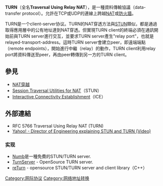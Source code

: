 {{NoteTA|G1=IT}}
'''TURN'''（全名'''Traversal Using Relay NAT'''），是一種資料傳輸協議（data-transfer protocol）。允許在TCP或UDP的連線上跨越[[网络地址转换|NAT]]或[[防火牆|防火牆]]。

TURN是一个client-server协议。TURN的NAT穿透方法與[[STUN|STUN]]類似，都是通過取得應用層中的公有地址達到NAT穿透。但實現TURN client的終端必須在通訊開始前與TURN server進行交互，並要求TURN server產生"relay port"，也就是relayed-transport-address。這時TURN server會建立peer，即遠端端點（remote endpoints），開始進行中繼（relay）的動作，TURN client利用relay port將資料傳送至peer，再由peer轉傳到另一方的TURN client。

== 參見 ==
*[[NAT穿越|NAT穿越]]
*[[STUN|Session Traversal Utilities for NAT]]（STUN）
*[[互動式連接建立|Interactive Connectivity Establishment]]（ICE）

== 外部連結 ==
* RFC 5766 Traversal Using Relay NAT (TURN)
* [http://www.youtube.com/watch?v=9MWYw0fltr0&eurl=http%3A%2F%2Fwww%2Evoip%2Dnews%2Ecom%2Ffeature%2Ftop%2Dvoip%2Dvideos%2D051707%2F Yahoo! - Director of Engineering explaining STUN and TURN (Video)]{{Wayback|url=http://www.youtube.com/watch?v=9MWYw0fltr0&eurl=http%3A%2F%2Fwww%2Evoip%2Dnews%2Ecom%2Ffeature%2Ftop%2Dvoip%2Dvideos%2D051707%2F |date=20141008235326 }}

=== 实现 ===

* [http://numb.viagenie.ca/ Numb]{{Wayback|url=http://numb.viagenie.ca/ |date=20090508053051 }}是一種免費的STUN/TURN server.
* [http://www.turnserver.org/ TurnServer]{{Wayback|url=http://www.turnserver.org/ |date=20090101121027 }} - OpenSource TURN server.
* [http://www.resiprocate.org/reTurn_Overview reTurn]{{Wayback|url=http://www.resiprocate.org/reTurn_Overview |date=20090623005912 }} - opensource STUN/TURN server and client library（C++）

[[Category:网际协议|Category:网际协议]]
[[Category:网络地址转换|Category:网络地址转换]]